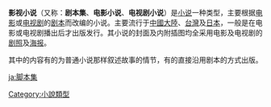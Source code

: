{{unreferenced|time=2010-11-21T15:03:34+00:00}}
'''影视小说'''（又称：'''剧本集'''、'''电影小说'''、'''电视剧小说'''）是[[小说|小说]]一种类型，主要根据[[电影|电影]]或[[电视剧|电视剧]]的[[剧本|剧本]]而改编的小说。主要流行于[[中國大陸|中國大陸]]、[[台灣|台灣]]及[[日本|日本]]，一般是在电影或电视剧播出后才出版发行。其小说的封面及内附插图均全采用电影及电视剧的[[剧照|剧照]]及[[海报|海报]]。

其中的内容有的为普通小说那样叙述故事的情节，有的直接沿用剧本的方式出版。

[[Category:小說類型|Category:小說類型]]

[[ja:脚本集|ja:脚本集]]